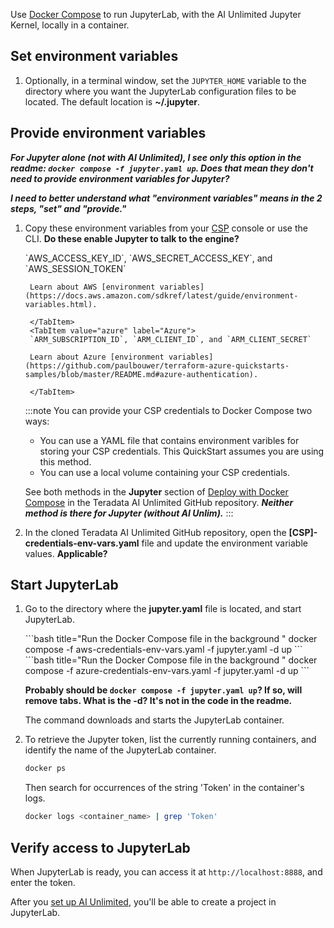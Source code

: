 



Use [Docker Compose](https://docs.docker.com/compose/) to run JupyterLab, with the AI Unlimited Jupyter Kernel, locally in a container. 

## Set environment variables

1. Optionally, in a terminal window, set the `JUPYTER_HOME` variable to the directory where you want the JupyterLab configuration files to be located. The default location is **~/.jupyter**.

## Provide environment variables

***For Jupyter alone (not with AI Unlimited), I see only this option in the readme: `docker compose -f jupyter.yaml up`. Does that mean they don't need to provide environment variables for Jupyter?***

***I need to better understand what "environment variables" means in the 2 steps, "set" and "provide."***

1. Copy these environment variables from your [CSP](/docs/glossary.md#glo-csp) console or use the CLI. **Do these enable Jupyter to talk to the engine?**

	<Tabs>
		<TabItem value="aws" label="AWS" default>
		`AWS_ACCESS_KEY_ID`, `AWS_SECRET_ACCESS_KEY`, and `AWS_SESSION_TOKEN`

		Learn about AWS [environment variables](https://docs.aws.amazon.com/sdkref/latest/guide/environment-variables.html).
  
		</TabItem>
		<TabItem value="azure" label="Azure">
		`ARM_SUBSCRIPTION_ID`, `ARM_CLIENT_ID`, and `ARM_CLIENT_SECRET`

		Learn about Azure [environment variables](https://github.com/paulbouwer/terraform-azure-quickstarts-samples/blob/master/README.md#azure-authentication).
  
		</TabItem>
	</Tabs>

	:::note 
	You can provide your CSP credentials to Docker Compose two ways:
	- You can use a YAML file that contains environment varibles for storing your CSP credentials. This QuickStart assumes you are using this method.
	- You can use a local volume containing your CSP credentials. 
	
	See both methods in the **Jupyter** section of [Deploy with Docker Compose](https://github.com/Teradata/ai-unlimited/blob/develop/deployments/docker/README.md) in the Teradata AI Unlimited GitHub repository. ***Neither method is there for Jupyter (without AI Unlim).***
	:::

2. In the cloned Teradata AI Unlimited GitHub repository, open the **[CSP]-credentials-env-vars.yaml** file and update the environment variable values. **Applicable?**

## Start JupyterLab

1. Go to the directory where the **jupyter.yaml** file is located, and start JupyterLab.

	<Tabs>
		<TabItem value="aws" label="AWS" default>
		```bash title="Run the Docker Compose file in the background "
		docker compose -f aws-credentials-env-vars.yaml -f jupyter.yaml -d up 
		```
		</TabItem>
		<TabItem value="azure" label="Azure">
		```bash title="Run the Docker Compose file in the background "
		docker compose -f azure-credentials-env-vars.yaml -f jupyter.yaml -d up
		```
		</TabItem>
	</Tabs>
	
	**Probably should be `docker compose -f jupyter.yaml up`? If so, will remove tabs. What is the -d? It's not in the code in the readme.**
	
	The command downloads and starts the JupyterLab container.

2. To retrieve the Jupyter token, list the currently running containers, and identify the name of the JupyterLab container.

	```bash
	docker ps 
	```
	Then search for occurrences of the string 'Token' in the container's logs.

	```bash
	docker logs <container_name> | grep 'Token'
	```

## Verify access to JupyterLab

When JupyterLab is ready, you can access it at `http://localhost:8888`, and enter the token. 

After you [set up AI Unlimited](/docs/install-ai-unlimited/quickstart/docker-setup-b.md), you'll be able to create a project in JupyterLab. 


